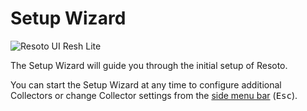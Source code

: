 # Setup Wizard

![Resoto UI Resh Lite](./img/resoto-ui-setup-wizard.jpg)

The Setup Wizard will guide you through the initial setup of Resoto.

You can start the Setup Wizard at any time to configure additional Collectors or change Collector settings from the [side menu bar](./index.mdx#top-menu-bar) (<kbd>Esc</kbd>).
